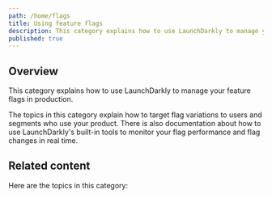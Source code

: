 ```yaml
---
path: /home/flags
title: Using feature flags
description: This category explains how to use LaunchDarkly to manage your feature flags in production.
published: true
---
```


## Overview

This category explains how to use LaunchDarkly to manage your feature flags in production.

The topics in this category explain how to target flag variations to users and segments who use your product. There is also documentation about how to use LaunchDarkly's built-in tools to monitor your flag performance and flag changes in real time.

## Related content

Here are the topics in this category:

<ChildPageList path="/home/flags" unsorted="true" />

